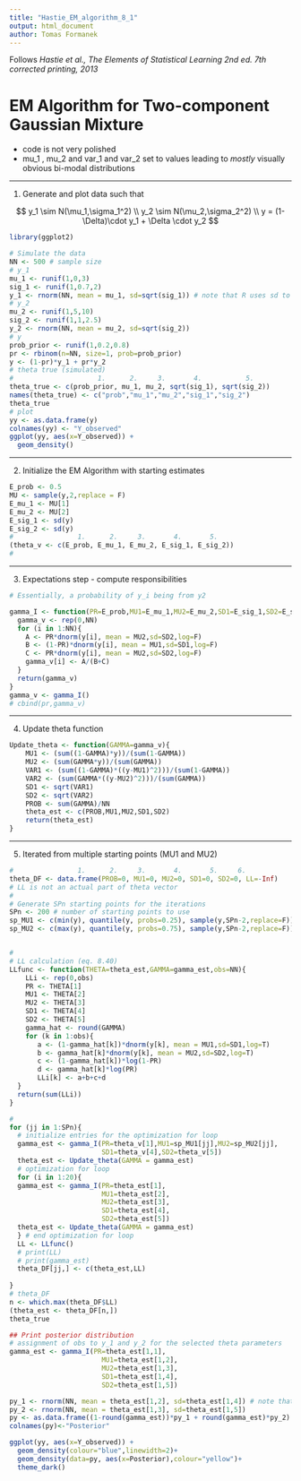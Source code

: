 ```yaml
---
title: "Hastie_EM_algorithm_8_1"
output: html_document
author: Tomas Formanek
---
```


Follows *Hastie et al., The Elements of Statistical Learning 2nd ed. 7th corrected printing, 2013*

# EM Algorithm for Two-component Gaussian Mixture

* code is not very polished
* mu_1 , mu_2 and var_1 and var_2 set to values leading to *mostly* visually obvious bi-modal distributions

---


1. Generate and plot data such that

$$
y_1 \sim N(\mu_1,\sigma_1^2) \\
y_2 \sim N(\mu_2,\sigma_2^2) \\
y = (1-\Delta)\cdot y_1 + \Delta \cdot y_2
$$

```r
library(ggplot2)
```




```r
# Simulate the data
NN <- 500 # sample size
# y_1
mu_1 <- runif(1,0,3)
sig_1 <- runif(1,0.7,2)
y_1 <- rnorm(NN, mean = mu_1, sd=sqrt(sig_1)) # note that R uses sd to generate N dist.
# y_2
mu_2 <- runif(1,5,10)
sig_2 <- runif(1,1,2.5)
y_2 <- rnorm(NN, mean = mu_2, sd=sqrt(sig_2))
# y
prob_prior <- runif(1,0.2,0.8)
pr <- rbinom(n=NN, size=1, prob=prob_prior)
y <- (1-pr)*y_1 + pr*y_2
# theta true (simulated)
#                     1.      2.     3.       4.           5. 
theta_true <- c(prob_prior, mu_1, mu_2, sqrt(sig_1), sqrt(sig_2))
names(theta_true) <- c("prob","mu_1","mu_2","sig_1","sig_2")
theta_true
# plot
yy <- as.data.frame(y)
colnames(yy) <- "Y_observed"
ggplot(yy, aes(x=Y_observed)) + 
  geom_density()
```

--- 

2. Initialize the EM Algorithm with starting estimates

```r
E_prob <- 0.5
MU <- sample(y,2,replace = F)
E_mu_1 <- MU[1]
E_mu_2 <- MU[2]
E_sig_1 <- sd(y)
E_sig_2 <- sd(y)
#                1.      2.     3.       4.       5. 
(theta_v <- c(E_prob, E_mu_1, E_mu_2, E_sig_1, E_sig_2))
#
```

---

3. Expectations step - compute responsibilities

```r
# Essentially, a probability of y_i being from y2

gamma_I <- function(PR=E_prob,MU1=E_mu_1,MU2=E_mu_2,SD1=E_sig_1,SD2=E_sig_2){
  gamma_v <- rep(0,NN)
  for (i in 1:NN){
    A <- PR*dnorm(y[i], mean = MU2,sd=SD2,log=F)
    B <- (1-PR)*dnorm(y[i], mean = MU1,sd=SD1,log=F) 
    C <- PR*dnorm(y[i], mean = MU2,sd=SD2,log=F)
    gamma_v[i] <- A/(B+C)
  }
  return(gamma_v)
}
gamma_v <- gamma_I()
# cbind(pr,gamma_v)
```

---

4. Update theta function
```r
Update_theta <- function(GAMMA=gamma_v){
    MU1 <- (sum((1-GAMMA)*y))/(sum(1-GAMMA))
    MU2 <- (sum(GAMMA*y))/(sum(GAMMA))
    VAR1 <- (sum((1-GAMMA)*((y-MU1)^2)))/(sum(1-GAMMA))
    VAR2 <- (sum(GAMMA*((y-MU2)^2)))/(sum(GAMMA))
    SD1 <- sqrt(VAR1)
    SD2 <- sqrt(VAR2)
    PROB <- sum(GAMMA)/NN
    theta_est <- c(PROB,MU1,MU2,SD1,SD2)
    return(theta_est)
}
```


--- 

5. Iterated from multiple starting points (MU1 and MU2)

```r
#                1.      2.     3.       4.       5.     6.
theta_DF <- data.frame(PROB=0, MU1=0, MU2=0, SD1=0, SD2=0, LL=-Inf)
# LL is not an actual part of theta vector
#
# Generate SPn starting points for the iterations
SPn <- 200 # number of starting points to use
sp_MU1 <- c(min(y), quantile(y, probs=0.25), sample(y,SPn-2,replace=F))
sp_MU2 <- c(max(y), quantile(y, probs=0.75), sample(y,SPn-2,replace=F))


#
# LL calculation (eq. 8.40)
LLfunc <- function(THETA=theta_est,GAMMA=gamma_est,obs=NN){
    LLi <- rep(0,obs)
    PR <- THETA[1]
    MU1 <- THETA[2]
    MU2 <- THETA[3]
    SD1 <- THETA[4]
    SD2 <- THETA[5]
    gamma_hat <- round(GAMMA)
    for (k in 1:obs){
       a <- (1-gamma_hat[k])*dnorm(y[k], mean = MU1,sd=SD1,log=T) 
       b <- gamma_hat[k]*dnorm(y[k], mean = MU2,sd=SD2,log=T)
       c <- (1-gamma_hat[k])*log(1-PR)
       d <- gamma_hat[k]*log(PR)
       LLi[k] <- a+b+c+d
  }
  return(sum(LLi))
}

#
for (jj in 1:SPn){
  # initialize entries for the optimization for loop
  gamma_est <- gamma_I(PR=theta_v[1],MU1=sp_MU1[jj],MU2=sp_MU2[jj],
                       SD1=theta_v[4],SD2=theta_v[5])
  theta_est <- Update_theta(GAMMA = gamma_est)
  # optimization for loop
  for (i in 1:20){
  gamma_est <- gamma_I(PR=theta_est[1],
                       MU1=theta_est[2],
                       MU2=theta_est[3],
                       SD1=theta_est[4],
                       SD2=theta_est[5])
  theta_est <- Update_theta(GAMMA = gamma_est)
  } # end optimization for loop
  LL <- LLfunc()
  # print(LL)
  # print(gamma_est)
  theta_DF[jj,] <- c(theta_est,LL)
   
}
# theta_DF
n <- which.max(theta_DF$LL)
(theta_est <- theta_DF[n,])
theta_true

## Print posterior distribution
# assignment of obs to y_1 and y_2 for the selected theta parameters
gamma_est <- gamma_I(PR=theta_est[1,1],
                       MU1=theta_est[1,2],
                       MU2=theta_est[1,3],
                       SD1=theta_est[1,4],
                       SD2=theta_est[1,5])

py_1 <- rnorm(NN, mean = theta_est[1,2], sd=theta_est[1,4]) # note that R uses sd to generate N dist.
py_2 <- rnorm(NN, mean = theta_est[1,3], sd=theta_est[1,5]) 
py <- as.data.frame((1-round(gamma_est))*py_1 + round(gamma_est)*py_2)
colnames(py)<-"Posterior"

ggplot(yy, aes(x=Y_observed)) + 
  geom_density(colour="blue",linewidth=2)+
  geom_density(data=py, aes(x=Posterior),colour="yellow")+
  theme_dark()
```
